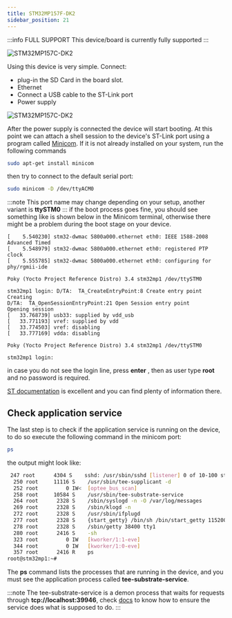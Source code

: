 ```yaml
---
title: STM32MP157F-DK2
sidebar_position: 21
---
```


:::info FULL SUPPORT
This device/board is currently fully supported
:::

![STM32MP157C-DK2](/img/STM32MP157C-DK2_angle2.jpg)

Using this device is very simple. Connect:

- plug-in the SD Card in the board slot.
- Ethernet
- Connect a USB cable to the ST-Link port
- Power supply

![STM32MP157C-DK2](/img/STM32MP157C-DK2_connections.png)

After the power supply is connected the device will start booting. At
this point we can attach a shell session to the device's ST-Link port
using a program called [Minicom](https://wiki.emacinc.com/wiki/Getting_Started_With_Minicom). If it is not already installed on your system, run the following commands

```bash
sudo apt-get install minicom
```

then try to connect to the default serial port:

```bash
sudo minicom -D /dev/ttyACM0
```

:::note 
This port name may change depending on your setup, another variant is
**ttySTM0**
:::
if the boot process goes fine, you should see something like is shown
below in the Minicom terminal, otherwise there might be a problem during
the boot stage on your device.

```text
[    5.540230] stm32-dwmac 5800a000.ethernet eth0: IEEE 1588-2008 Advanced Timed
[    5.548979] stm32-dwmac 5800a000.ethernet eth0: registered PTP clock         
[    5.555785] stm32-dwmac 5800a000.ethernet eth0: configuring for phy/rgmii-ide
                                                                                
Poky (Yocto Project Reference Distro) 3.4 stm32mp1 /dev/ttySTM0                 
                                                                                
stm32mp1 login: D/TA:  TA_CreateEntryPoint:8 Create entry point                 
Creating                                                                        
D/TA:  TA_OpenSessionEntryPoint:21 Open Session entry point                     
Opening session                                                                 
[   33.768739] usb33: supplied by vdd_usb                                       
[   33.771193] vref: supplied by vdd                                            
[   33.774503] vref: disabling                                                  
[   33.777169] vdda: disabling                                                  
                                                                                
Poky (Yocto Project Reference Distro) 3.4 stm32mp1 /dev/ttySTM0                 
                                                                                
stm32mp1 login: 
```

in case you do not see the login line, press __enter__ , then as user
type **root** and no password is required.

[ST documentation](https://wiki.st.com/stm32mpu/wiki/Getting_started/STM32MP1_boards/STM32MP157x-DK2/Let%27s_start) is excellent and you can find plenty of information there.

## Check application service

The last step is to check if the application service is running on the
device, to do so execute the following command in the minicom port:

```bash
ps
```

the output might look like:

```bash
 247 root      4304 S    sshd: /usr/sbin/sshd [listener] 0 of 10-100 startups  
  250 root     11116 S    /usr/sbin/tee-supplicant -d                           
  252 root         0 IW<  [optee_bus_scan]                                      
  258 root     10584 S    /usr/sbin/tee-substrate-service                       
  264 root      2328 S    /sbin/syslogd -n -O /var/log/messages                 
  269 root      2328 S    /sbin/klogd -n                                        
  272 root      2328 S    /usr/sbin/ifplugd                                     
  277 root      2328 S    {start_getty} /bin/sh /bin/start_getty 115200 ttySTM  
  278 root      2328 S    /sbin/getty 38400 tty1                                
  280 root      2416 S    -sh                                                   
  323 root         0 IW   [kworker/1:1-eve]                                     
  344 root         0 IW   [kworker/1:0-eve]                                     
  357 root      2416 R    ps                                                    
root@stm32mp1:~# 
```

The __ps__ command lists the processes that are running in the device, and you
must see the application process called __tee-substrate-service__.

:::note
The tee-substrate-service is a demon process that waits for requests
through __tcp://localhost:39946__, check [docs](../../testing/intro) to know how to ensure
the service does what is supposed to do.
:::
